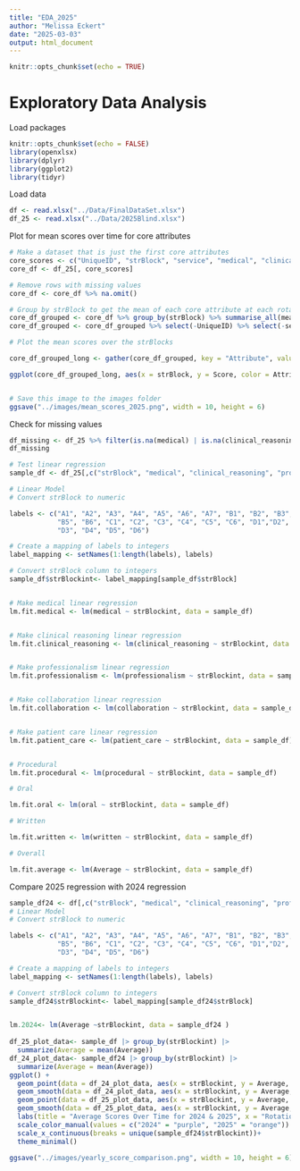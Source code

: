 ```yaml
---
title: "EDA_2025"
author: "Melissa Eckert"
date: "2025-03-03"
output: html_document
---
```


```r
knitr::opts_chunk$set(echo = TRUE)
```

# Exploratory Data Analysis

Load packages
```r
knitr::opts_chunk$set(echo = FALSE)
library(openxlsx)
library(dplyr)
library(ggplot2)
library(tidyr)
```

Load data 
```r
df <- read.xlsx("../Data/FinalDataSet.xlsx")
df_25 <- read.xlsx("../Data/2025Blind.xlsx")
```

Plot for mean scores over time for core attributes
```r
# Make a dataset that is just the first core attributes 
core_scores <- c("UniqueID", "strBlock", "service", "medical", "clinical_reasoning", "professionalism", "collaboration")
core_df <- df_25[, core_scores]

# Remove rows with missing values
core_df <- core_df %>% na.omit()

# Group by strBlock to get the mean of each core attribute at each rotation
core_df_grouped <- core_df %>% group_by(strBlock) %>% summarise_all(mean)
core_df_grouped <- core_df_grouped %>% select(-UniqueID) %>% select(-service)

# Plot the mean scores over the strBlocks

core_df_grouped_long <- gather(core_df_grouped, key = "Attribute", value = "Score", -strBlock)

ggplot(core_df_grouped_long, aes(x = strBlock, y = Score, color = Attribute)) + geom_line() + geom_point() + labs(title = "Mean Scores of Core Attributes Over Time", x = "Rotation", y = "Mean Score") + theme_minimal()


# Save this image to the images folder
ggsave("../images/mean_scores_2025.png", width = 10, height = 6)
```

Check for missing values 
```r
df_missing <- df_25 %>% filter(is.na(medical) | is.na(clinical_reasoning) | is.na(professionalism) | is.na(collaboration))
df_missing
```

```r
# Test linear regression
sample_df <- df_25[,c("strBlock", "medical", "clinical_reasoning", "professionalism", "collaboration", "patient_care", "Average", "procedural", "oral", "written")]

# Linear Model
# Convert strBlock to numeric 

labels <- c("A1", "A2", "A3", "A4", "A5", "A6", "A7", "B1", "B2", "B3", "B4", 
            "B5", "B6", "C1", "C2", "C3", "C4", "C5", "C6", "D1","D2", 
            "D3", "D4", "D5", "D6")

# Create a mapping of labels to integers
label_mapping <- setNames(1:length(labels), labels)

# Convert strBlock column to integers
sample_df$strBlockint<- label_mapping[sample_df$strBlock]


# Make medical linear regression
lm.fit.medical <- lm(medical ~ strBlockint, data = sample_df)


# Make clinical reasoning linear regression
lm.fit.clinical_reasoning <- lm(clinical_reasoning ~ strBlockint, data = sample_df)


# Make professionalism linear regression
lm.fit.professionalism <- lm(professionalism ~ strBlockint, data = sample_df)


# Make collaboration linear regression
lm.fit.collaboration <- lm(collaboration ~ strBlockint, data = sample_df)


# Make patient care linear regression
lm.fit.patient_care <- lm(patient_care ~ strBlockint, data = sample_df)


# Procedural
lm.fit.procedural <- lm(procedural ~ strBlockint, data = sample_df)

# Oral

lm.fit.oral <- lm(oral ~ strBlockint, data = sample_df)

# Written

lm.fit.written <- lm(written ~ strBlockint, data = sample_df)

# Overall

lm.fit.average <- lm(Average ~ strBlockint, data = sample_df)


```

Compare 2025 regression with 2024 regression
```r
sample_df24 <- df[,c("strBlock", "medical", "clinical_reasoning", "professionalism", "collaboration", "patient_care", "Average", "procedural", "oral", "written")]
# Linear Model
# Convert strBlock to numeric 

labels <- c("A1", "A2", "A3", "A4", "A5", "A6", "A7", "B1", "B2", "B3", "B4", 
            "B5", "B6", "C1", "C2", "C3", "C4", "C5", "C6", "D1","D2", 
            "D3", "D4", "D5", "D6")

# Create a mapping of labels to integers
label_mapping <- setNames(1:length(labels), labels)

# Convert strBlock column to integers
sample_df24$strBlockint<- label_mapping[sample_df24$strBlock]


lm.2024<- lm(Average ~strBlockint, data = sample_df24 )
 
df_25_plot_data<- sample_df |> group_by(strBlockint) |>
  summarize(Average = mean(Average))
df_24_plot_data<- sample_df24 |> group_by(strBlockint) |>
  summarize(Average = mean(Average))
ggplot() +
  geom_point(data = df_24_plot_data, aes(x = strBlockint, y = Average, color = "2024")) +
  geom_smooth(data = df_24_plot_data, aes(x = strBlockint, y = Average, color = "2024"), method = "lm", se = FALSE) +
  geom_point(data = df_25_plot_data, aes(x = strBlockint, y = Average, color = "2025")) +
  geom_smooth(data = df_25_plot_data, aes(x = strBlockint, y = Average, color = "2025"), method = "lm", se = FALSE) +
  labs(title = "Average Scores Over Time for 2024 & 2025", x = "Rotation Block", y = "Average Score", color = "Year") +
  scale_color_manual(values = c("2024" = "purple", "2025" = "orange")) +
  scale_x_continuous(breaks = unique(sample_df24$strBlockint))+
  theme_minimal()

ggsave("../images/yearly_score_comparison.png", width = 10, height = 6)
```

